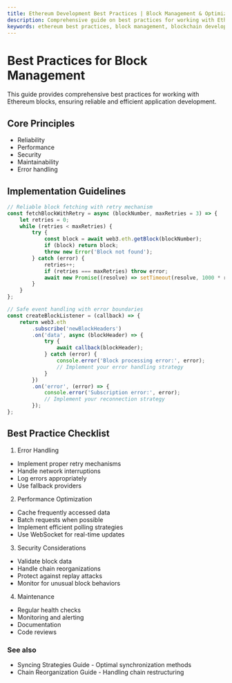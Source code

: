 ```yaml
---
title: Ethereum Development Best Practices | Block Management & Optimization Guide
description: Comprehensive guide on best practices for working with Ethereum blocks, including performance optimization, error handling, security considerations, and reliable block processing implementations.
keywords: ethereum best practices, block management, blockchain development, ethereum optimization, block handling, ethereum error handling, blockchain reliability, ethereum security, block processing, ethereum performance
---
```


# Best Practices for Block Management

This guide provides comprehensive best practices for working with Ethereum blocks, ensuring reliable and efficient application development.

## Core Principles

- Reliability
- Performance
- Security
- Maintainability
- Error handling

## Implementation Guidelines

```javascript
// Reliable block fetching with retry mechanism
const fetchBlockWithRetry = async (blockNumber, maxRetries = 3) => {
	let retries = 0;
	while (retries < maxRetries) {
		try {
			const block = await web3.eth.getBlock(blockNumber);
			if (block) return block;
			throw new Error('Block not found');
		} catch (error) {
			retries++;
			if (retries === maxRetries) throw error;
			await new Promise((resolve) => setTimeout(resolve, 1000 * retries));
		}
	}
};

// Safe event handling with error boundaries
const createBlockListener = (callback) => {
	return web3.eth
		.subscribe('newBlockHeaders')
		.on('data', async (blockHeader) => {
			try {
				await callback(blockHeader);
			} catch (error) {
				console.error('Block processing error:', error);
				// Implement your error handling strategy
			}
		})
		.on('error', (error) => {
			console.error('Subscription error:', error);
			// Implement your reconnection strategy
		});
};
```

## Best Practice Checklist

1. Error Handling

- Implement proper retry mechanisms
- Handle network interruptions
- Log errors appropriately
- Use fallback providers

2. Performance Optimization

- Cache frequently accessed data
- Batch requests when possible
- Implement efficient polling strategies
- Use WebSocket for real-time updates

3. Security Considerations

- Validate block data
- Handle chain reorganizations
- Protect against replay attacks
- Monitor for unusual block behaviors

4. Maintenance

- Regular health checks
- Monitoring and alerting
- Documentation
- Code reviews

### See also

- <Link to="/docs/ethereum/guides/syncing-strategies" title="Understand optimal Ethereum node synchronization methods">Syncing Strategies Guide</Link> - Optimal synchronization methods
- <Link to="/docs/ethereum/guides/chain-reorganization" title="Learn how to handle Ethereum blockchain restructuring">Chain Reorganization Guide</Link> - Handling chain restructuring
